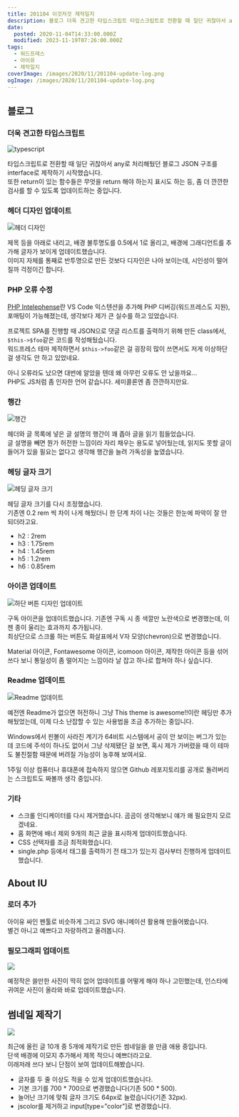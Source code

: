 ```yaml
---
title: 201104 이것저것 제작일지
description: 블로그 더욱 견고한 타입스크립트 타입스크립트로 전환할 때 일단 귀찮아서 any로 처리해뒀던 블로그 JSON 구조를 interface로 제작하기 시작했습니다.또한 return이 있는 함수들은 무엇을 return 해야 하는지 표시도 하는 등, 좀 더 깐깐한 검사를 할 수 있도록 업데이트하는 중입니다. 헤더 디자인 업데이트 제목 등을 아래로 내리고, 배경 불투명도를 0.5에서 1로 올리고, 배경에 그래디언트를 추가해 글자가 보이게 업데이트했습니다.이미지 자체를
date:
  posted: 2020-11-04T14:33:00.000Z
  modified: 2023-11-19T07:26:00.000Z
tags:
  - 워드프레스
  - 아이유
  - 제작일지
coverImage: /images/2020/11/201104-update-log.png
ogImage: /images/2020/11/201104-update-log.png
---
```


## 블로그

### 더욱 견고한 타입스크립트

![typescript](/images/2020/12/types.png)

타입스크립트로 전환할 때 일단 귀찮아서 any로 처리해뒀던 블로그 JSON 구조를 interface로 제작하기 시작했습니다.  
또한 return이 있는 함수들은 무엇을 return 해야 하는지 표시도 하는 등, 좀 더 깐깐한 검사를 할 수 있도록 업데이트하는 중입니다.

### 헤더 디자인 업데이트

![헤더 디자인](/images/2020/11/Screen-Shot-2020-11-04-at-10.29.18-PM.png)

제목 등을 아래로 내리고, 배경 불투명도를 0.5에서 1로 올리고, 배경에 그래디언트를 추가해 글자가 보이게 업데이트했습니다.  
이미지 자체를 통째로 반투명으로 만든 것보다 디자인은 나아 보이는데, 시인성이 떨어질까 걱정이긴 합니다.

### PHP 오류 수정

[PHP Intelephense](https://marketplace.visualstudio.com/items?itemName=bmewburn.vscode-intelephense-client)란 VS Code 익스텐션을 추가해 PHP 디버깅(워드프레스도 지원), 포매팅이 가능해졌는데, 생각보다 제가 큰 실수를 하고 있었습니다.

프로젝트 SPA를 진행할 때 JSON으로 댓글 리스트를 출력하기 위해 만든 class에서, `$this->$foo`같은 코드를 작성해뒀습니다.  
워드프레스 테마 제작하면서 `$this->foo`같은 걸 굉장히 많이 쓰면서도 저게 이상하단 걸 생각도 안 하고 있었네요.

아니 오류라도 났으면 대번에 알았을 텐데 왜 아무런 오류도 안 났을까요…  
PHP도 JS처럼 좀 인자한 언어 같습니다. 세미콜론엔 좀 깐깐하지만요.

### 행간

![행간](/images/2020/11/Screen-Shot-2020-11-04-at-10.29.52-PM.png)

헤더와 글 목록에 넣은 글 설명의 행간이 꽤 좁아 글을 읽기 힘들었습니다.  
글 설명을 빼면 뭔가 허전한 느낌이라 자리 채우는 용도로 넣어뒀는데, 읽지도 못할 글이 들어가 있을 필요는 없다고 생각해 행간을 늘려 가독성을 높였습니다.

### 헤딩 글자 크기

![헤딩 글자 크기](/images/2020/11/Screen-Shot-2020-11-04-at-10.27.11-PM.png)

헤딩 글자 크기를 다시 조정했습니다.  
기존엔 0.2 rem 씩 차이 나게 해뒀더니 한 단계 차이 나는 것들은 한눈에 파악이 잘 안 되더라고요.

* h2 : 2rem
* h3 : 1.75rem
* h4 : 1.45rem
* h5 : 1.2rem
* h6 : 0.85rem

### 아이콘 업데이트

![하단 버튼 디자인 업데이트](/images/2020/11/Screen-Shot-2020-11-04-at-10.32.04-PM.png)

구독 아이콘을 업데이트했습니다. 기존엔 구독 시 종 색깔만 노란색으로 변경했는데, 이젠 종이 울리는 효과까지 추가됩니다.  
최상단으로 스크롤 하는 버튼도 화살표에서 V자 모양(chevron)으로 변경했습니다.

Material 아이콘, Fontawesome 아이콘, icomoon 아이콘, 제작한 아이콘 등을 섞어 쓰다 보니 통일성이 좀 떨어지는 느낌이라 날 잡고 하나로 합쳐야 하나 싶습니다.

### Readme 업데이트

![Readme 업데이트](/images/2020/11/Screen-Shot-2020-11-04-at-10.33.51-PM.png)

예전엔 Readme가 없으면 허전하니 그냥 This theme is awesome!!이란 헤딩만 추가해뒀었는데, 이제 다소 난잡할 수 있는 사용법을 조금 추가하는 중입니다.

Windows에서 핀볼이 사라진 계기가 64비트 시스템에서 공이 안 보이는 버그가 있는데 코드에 주석이 하나도 없어서 그냥 삭제됐단 걸 보면, 혹시 제가 가버렸을 때 이 테마도 불친절함 때문에 버려질 가능성이 농후해 보여서요.

1주일 이상 컴퓨터나 휴대폰에 접속하지 않으면 Github 레포지토리를 공개로 돌려버리는 스크립트도 짜볼까 생각 중입니다.

### 기타

* 스크롤 인디케이터를 다시 제거했습니다. 곰곰이 생각해보니 얘가 왜 필요한지 모르겠네요.
* 홈 화면에 배너 제외 9개의 최근 글을 표시하게 업데이트했습니다.
* CSS 선택자를 조금 최적화했습니다.
* single.php 등에서 태그를 출력하기 전 태그가 있는지 검사부터 진행하게 업데이트했습니다.

## About IU

### 로더 추가

아이유 싸인 펜툴로 비슷하게 그리고 SVG 애니메이션 활용해 만들어봤습니다.  
별건 아니고 예쁘다고 자랑하려고 올려봅니다.

### 필모그래피 업데이트

![](/images/2020/11/dream.png)

예정작은 쓸만한 사진이 딱히 없어 업데이트를 어떻게 해야 하나 고민했는데, 인스타에 귀여운 사진이 올라와 바로 업데이트했습니다.

## 썸네일 제작기

![](/images/2020/11/201104-update-log.png)

최근에 올린 글 10개 중 5개에 제작기로 만든 썸네일을 쓸 만큼 애용 중입니다.  
단색 배경에 이모지 추가해서 제목 적으니 예쁘더라고요.  
이래저래 쓰다 보니 단점이 보여 업데이트해봤습니다.

* 글자를 두 줄 이상도 적을 수 있게 업데이트했습니다.
* 기본 크기를 700 \* 700으로 변경했습니다(기존 500 \* 500).
* 늘어난 크기에 맞춰 글자 크기도 64px로 늘렸습니다(기존 32px).
* jscolor를 제거하고 input\[type="color"\]로 변경했습니다.